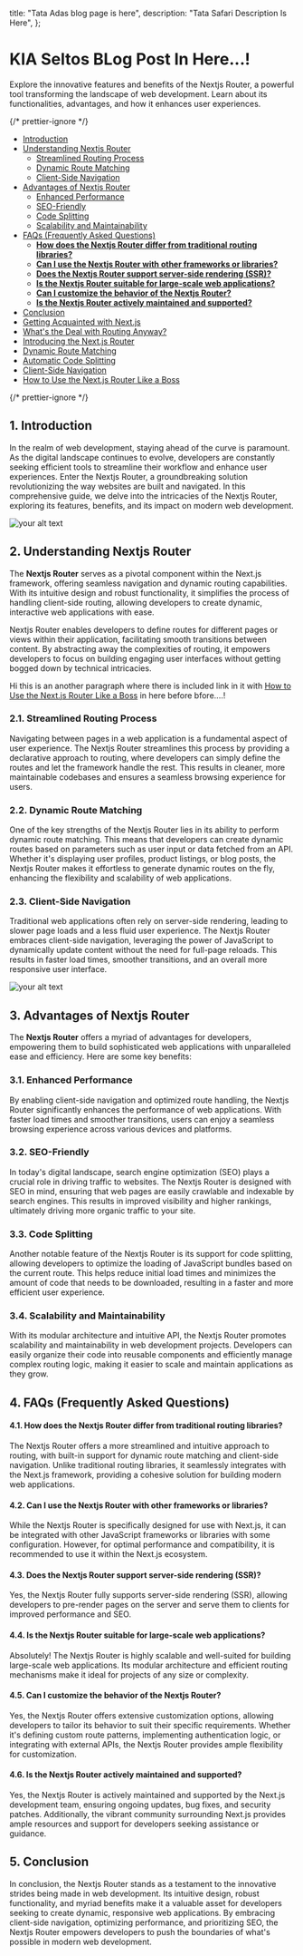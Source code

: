 
  title: "Tata Adas blog page is here",
  description: "Tata Safari Description Is Here",
};

# KIA Seltos BLog Post In Here...!

Explore the innovative features and benefits of the Nextjs Router, a powerful tool transforming the landscape of web development. Learn about its functionalities, advantages, and how it enhances user experiences.

{/* prettier-ignore */}
<TOC>
-  [Introduction](#Introduction)
-  [Understanding Nextjs Router](#UnderstandingNextjsRouter)
    - [Streamlined Routing Process](#StreamlinedRoutingProcess)
    - [Dynamic Route Matching](#DynamicRouteMatching)
    - [Client-Side Navigation](#Client-SideNavigation)
- [Advantages of Nextjs Router](#AdvantagesofNextjsRouter)
  - [Enhanced Performance](#EnhancedPerformance)
  - [SEO-Friendly](#SEO-Friendly)
  - [Code Splitting](#CodeSplitting)
  - [Scalability and Maintainability](#ScalabilityandMaintainability)
- [FAQs (Frequently Asked Questions)](#FAQsFrequentlyAskedQuestions)
     - [**How does the Nextjs Router differ from traditional routing libraries?**](#HowdoestheNextjsRouterdifferfromtraditionalroutinglibraries)
     - [**Can I use the Nextjs Router with other frameworks or libraries?**](#CanIusetheNextjsRouterwithotherframeworksorlibraries)
     - [**Does the Nextjs Router support server-side rendering (SSR)?**](#DoestheNextjsRoutersupportserver-siderenderingSSR)
     - [**Is the Nextjs Router suitable for large-scale web applications?**](#IstheNextjsRoutersuitableforlarge-scalewebapplications)
     - [**Can I customize the behavior of the Nextjs Router?**](#CanIcustomizethebehavioroftheNextjsRouter)
     - [**Is the Nextjs Router actively maintained and supported?**](#IstheNextjsRouteractivelymaintainedandsupported)
-  [Conclusion](#Conclusion)
-  [Getting Acquainted with Next.js](#GettingAcquaintedwithNext.js)
-  [What's the Deal with Routing Anyway?](#WhatstheDealwithRoutingAnyway)
-  [Introducing the Next.js Router](#IntroducingtheNext.jsRouter)
  -  [Dynamic Route Matching](#DynamicRouteMatching-1)
  -  [Automatic Code Splitting](#AutomaticCodeSplitting)
  -  [Client-Side Navigation](#Client-SideNavigation-1)
-  [How to Use the Next.js Router Like a Boss](#HowtoUsetheNext.jsRouterLikeaBoss)
</TOC>
{/* prettier-ignore */}

## 1. <a name='Introduction'></a>Introduction

In the realm of web development, staying ahead of the curve is paramount. As the digital landscape continues to evolve, developers are constantly seeking efficient tools to streamline their workflow and enhance user experiences. Enter the Nextjs Router, a groundbreaking solution revolutionizing the way websites are built and navigated. In this comprehensive guide, we delve into the intricacies of the Nextjs Router, exploring its features, benefits, and its impact on modern web development.

<Image className="mt-4" src={yourImage} alt="your alt text" />

## 2. <a name='UnderstandingNextjsRouter'></a>Understanding Nextjs Router

The **Nextjs Router** serves as a pivotal component within the Next.js framework, offering seamless navigation and dynamic routing capabilities. With its intuitive design and robust functionality, it simplifies the process of handling client-side routing, allowing developers to create dynamic, interactive web applications with ease.

Nextjs Router enables developers to define routes for different pages or views within their application, facilitating smooth transitions between content. By abstracting away the complexities of routing, it empowers developers to focus on building engaging user interfaces without getting bogged down by technical intricacies.

Hi this is an another paragraph where there is included link in it with [How to Use the Next.js Router Like a Boss](#HowtoUsetheNext.jsRouterLikeaBoss) in here before bfore....!

### 2.1. <a name='StreamlinedRoutingProcess'></a>Streamlined Routing Process

Navigating between pages in a web application is a fundamental aspect of user experience. The Nextjs Router streamlines this process by providing a declarative approach to routing, where developers can simply define the routes and let the framework handle the rest. This results in cleaner, more maintainable codebases and ensures a seamless browsing experience for users.

### 2.2. <a name='DynamicRouteMatching'></a>Dynamic Route Matching

One of the key strengths of the Nextjs Router lies in its ability to perform dynamic route matching. This means that developers can create dynamic routes based on parameters such as user input or data fetched from an API. Whether it's displaying user profiles, product listings, or blog posts, the Nextjs Router makes it effortless to generate dynamic routes on the fly, enhancing the flexibility and scalability of web applications.

### 2.3. <a name='Client-SideNavigation'></a>Client-Side Navigation

Traditional web applications often rely on server-side rendering, leading to slower page loads and a less fluid user experience. The Nextjs Router embraces client-side navigation, leveraging the power of JavaScript to dynamically update content without the need for full-page reloads. This results in faster load times, smoother transitions, and an overall more responsive user interface.

<Image className="mt-4" src={googleAnalyticsImage} alt="your alt text" />

## 3. <a name='AdvantagesofNextjsRouter'></a>Advantages of Nextjs Router

The **Nextjs Router** offers a myriad of advantages for developers, empowering them to build sophisticated web applications with unparalleled ease and efficiency. Here are some key benefits:

### 3.1. <a name='EnhancedPerformance'></a>Enhanced Performance

By enabling client-side navigation and optimized route handling, the Nextjs Router significantly enhances the performance of web applications. With faster load times and smoother transitions, users can enjoy a seamless browsing experience across various devices and platforms.

### 3.2. <a name='SEO-Friendly'></a>SEO-Friendly

In today's digital landscape, search engine optimization (SEO) plays a crucial role in driving traffic to websites. The Nextjs Router is designed with SEO in mind, ensuring that web pages are easily crawlable and indexable by search engines. This results in improved visibility and higher rankings, ultimately driving more organic traffic to your site.

### 3.3. <a name='CodeSplitting'></a>Code Splitting

Another notable feature of the Nextjs Router is its support for code splitting, allowing developers to optimize the loading of JavaScript bundles based on the current route. This helps reduce initial load times and minimizes the amount of code that needs to be downloaded, resulting in a faster and more efficient user experience.

### 3.4. <a name='ScalabilityandMaintainability'></a>Scalability and Maintainability

With its modular architecture and intuitive API, the Nextjs Router promotes scalability and maintainability in web development projects. Developers can easily organize their code into reusable components and efficiently manage complex routing logic, making it easier to scale and maintain applications as they grow.

## 4. <a name='FAQsFrequentlyAskedQuestions'></a>FAQs (Frequently Asked Questions)

#### 4.1. <a name='HowdoestheNextjsRouterdifferfromtraditionalroutinglibraries'></a>**How does the Nextjs Router differ from traditional routing libraries?**

The Nextjs Router offers a more streamlined and intuitive approach to routing, with built-in support for dynamic route matching and client-side navigation. Unlike traditional routing libraries, it seamlessly integrates with the Next.js framework, providing a cohesive solution for building modern web applications.

#### 4.2. <a name='CanIusetheNextjsRouterwithotherframeworksorlibraries'></a>**Can I use the Nextjs Router with other frameworks or libraries?**

While the Nextjs Router is specifically designed for use with Next.js, it can be integrated with other JavaScript frameworks or libraries with some configuration. However, for optimal performance and compatibility, it is recommended to use it within the Next.js ecosystem.

#### 4.3. <a name='DoestheNextjsRoutersupportserver-siderenderingSSR'></a>**Does the Nextjs Router support server-side rendering (SSR)?**

Yes, the Nextjs Router fully supports server-side rendering (SSR), allowing developers to pre-render pages on the server and serve them to clients for improved performance and SEO.

#### 4.4. <a name='IstheNextjsRoutersuitableforlarge-scalewebapplications'></a>**Is the Nextjs Router suitable for large-scale web applications?**

Absolutely! The Nextjs Router is highly scalable and well-suited for building large-scale web applications. Its modular architecture and efficient routing mechanisms make it ideal for projects of any size or complexity.

#### 4.5. <a name='CanIcustomizethebehavioroftheNextjsRouter'></a>**Can I customize the behavior of the Nextjs Router?**

Yes, the Nextjs Router offers extensive customization options, allowing developers to tailor its behavior to suit their specific requirements. Whether it's defining custom route patterns, implementing authentication logic, or integrating with external APIs, the Nextjs Router provides ample flexibility for customization.

#### 4.6. <a name='IstheNextjsRouteractivelymaintainedandsupported'></a>**Is the Nextjs Router actively maintained and supported?**

Yes, the Nextjs Router is actively maintained and supported by the Next.js development team, ensuring ongoing updates, bug fixes, and security patches. Additionally, the vibrant community surrounding Next.js provides ample resources and support for developers seeking assistance or guidance.

## 5. <a name='Conclusion'></a>Conclusion

In conclusion, the Nextjs Router stands as a testament to the innovative strides being made in web development. Its intuitive design, robust functionality, and myriad benefits make it a valuable asset for developers seeking to create dynamic, responsive web applications. By embracing client-side navigation, optimizing performance, and prioritizing SEO, the Nextjs Router empowers developers to push the boundaries of what's possible in modern web development.

